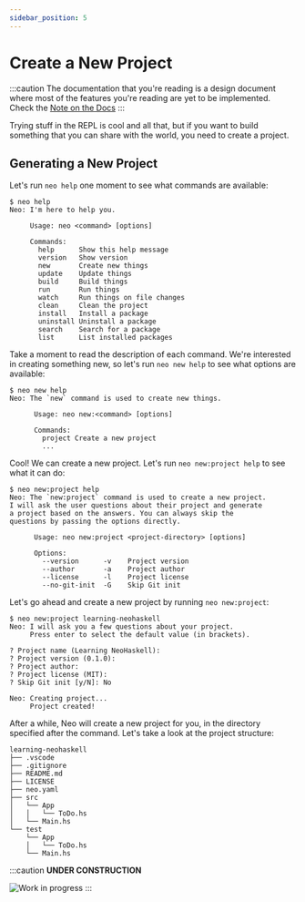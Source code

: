 ```yaml
---
sidebar_position: 5
---
```



# Create a New Project

:::caution
The documentation that you're reading is a design document where most of
the features you're reading are yet to be implemented. Check the [Note on the Docs](/docs/docs-intro)
:::

Trying stuff in the REPL is cool and all that, but if you want to build something
that you can share with the world, you need to create a project.

## Generating a New Project

Let's run `neo help` one moment to see what commands are available:

```text
$ neo help
Neo: I'm here to help you.

     Usage: neo <command> [options]

     Commands:
       help      Show this help message
       version   Show version
       new       Create new things
       update    Update things
       build     Build things
       run       Run things
       watch     Run things on file changes
       clean     Clean the project
       install   Install a package
       uninstall Uninstall a package
       search    Search for a package
       list      List installed packages
```

Take a moment to read the description of each command. We're interested in creating
something new, so let's run `neo new help` to see what options are available:

```text
$ neo new help
Neo: The `new` command is used to create new things.

      Usage: neo new:<command> [options]

      Commands:
        project Create a new project
        ...
```

Cool! We can create a new project. Let's run `neo new:project help` to see what it
can do:

```text
$ neo new:project help
Neo: The `new:project` command is used to create a new project.
I will ask the user questions about their project and generate
a project based on the answers. You can always skip the
questions by passing the options directly.

      Usage: neo new:project <project-directory> [options]

      Options:
        --version      -v    Project version
        --author       -a    Project author
        --license      -l    Project license
        --no-git-init  -G    Skip Git init
```

Let's go ahead and create a new project by running `neo new:project`:

```text
$ neo new:project learning-neohaskell
Neo: I will ask you a few questions about your project.
     Press enter to select the default value (in brackets).

? Project name (Learning NeoHaskell):
? Project version (0.1.0):
? Project author:
? Project license (MIT):
? Skip Git init [y/N]: No

Neo: Creating project...
     Project created!
```

After a while, Neo will create a new project for you, in the directory
specified after the command. Let's take a look at the project structure:

```text
learning-neohaskell
├── .vscode
├── .gitignore
├── README.md
├── LICENSE
├── neo.yaml
├── src
│   └── App
│   │   └── ToDo.hs
│   └── Main.hs
└── test
    └── App
    │   └── ToDo.hs
    └── Main.hs
```

:::caution
**UNDER CONSTRUCTION**

![Work in progress](../img/construction-worker.gif)
:::
